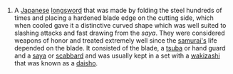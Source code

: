 #A [[Japanese]] [[longsword]] that was made by folding the steel hundreds of times and placing a hardened blade edge on the cutting side, which when cooled gave it a distinctive curved shape which was well suited to slashing attacks and fast drawing from the ''saya''.  They were considered weapons of honor and treated extremely well since the [[samurai|samurai's]] life depended on the blade.  It consisted of the blade, a [[tsuba]] or hand guard and a [[saya]] or [[scabbard]] and was usually kept in a set with a [[wakizashi]] that was known as a [[daisho]].